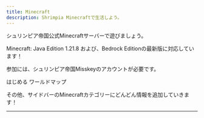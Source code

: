 ```yaml
---
title: Minecraft
description: Shrimpia Minecraftで生活しよう。
---
```


シュリンピア帝国公式Minecraftサーバーで遊びましょう。

Minecraft: Java Edition 1.21.8 および、Bedrock Editionの最新版に対応しています！

参加には、シュリンピア帝国Misskeyのアカウントが必要です。

<LinkButton href="/minecraft/getting-started" variant="primary" icon="rocket" iconPlacement="end">
  はじめる
</LinkButton>
<LinkButton href="http://mc.shrimpia.network:25575" variant="secondary" icon="external" target="_blank" rel="noopener noreferrer" iconPlacement="end">
  ワールドマップ
</LinkButton>

<LinkCard
  title="ルール"
  description="あそぶ前に、かならず確認！"
  href="/minecraft/rules"
  />
<LinkCard
  title="Tips"
  description="様々なヒントを確認しよう"
  href="/minecraft/tips"
  />
<LinkCard
  title="ワールド"
  description="各ワールドのあそびかた"
  href="/minecraft/worlds"
  />

その他、サイドバーのMinecraftカテゴリーにどんどん情報を追加していきます！

---